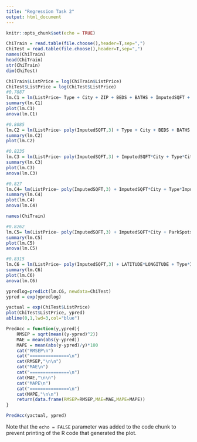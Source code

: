 ```yaml
---
title: "Regression Task 2"
output: html_document
---
```


```r
knitr::opts_chunk$set(echo = TRUE)
```



```r
ChiTrain = read.table(file.choose(),header=T,sep=",")
ChiTest = read.table(file.choose(),header=T,sep=",")
names(ChiTrain)
head(ChiTrain)
str(ChiTrain)
dim(ChiTest)

```



```r
ChiTrain$ListPrice = log(ChiTrain$ListPrice)
ChiTest$ListPrice = log(ChiTest$ListPrice)
#0.7887
lm.C1 = lm(ListPrice~ Type + City + ZIP + BEDS + BATHS + ImputedSQFT + ParkSpots + HasGarage + DOM +BeenReduced + SoldPrev + LATITUDE + LONGITUDE, data=ChiTrain)
summary(lm.C1)
plot(lm.C1)
anova(lm.C1)

#0.8085
lm.C2 = lm(ListPrice~ poly(ImputedSQFT,3) + Type + City + BEDS + BATHS + ParkSpots + HasGarage + BeenReduced + SoldPrev, data=ChiTrain)
summary(lm.C2)
plot(lm.C2)

#0.8235
lm.C3 = lm(ListPrice~ poly(ImputedSQFT,3) + ImputedSQFT*City + Type*City + BEDS*BATHS + ParkSpots*HasGarage + BeenReduced + SoldPrev, data=ChiTrain)
summary(lm.C3)
plot(lm.C3)
anova(lm.C3)

#0.827
lm.C4= lm(ListPrice~ poly(ImputedSQFT,3) + ImputedSQFT*City + Type*ImputedSQFT + BATHS*ImputedSQFT+ BEDS + ParkSpots*HasGarage + BeenReduced, data=ChiTrain)
summary(lm.C4)
plot(lm.C4)
anova(lm.C4)

names(ChiTrain)

#0.8262
lm.C5= lm(ListPrice~ poly(ImputedSQFT,3) + ImputedSQFT*City + ParkSpots + Type*ImputedSQFT + HasGarage + BeenReduced + BATHS, data=ChiTrain)
summary(lm.C5)
plot(lm.C5)
anova(lm.C5)

#0.8315
lm.C6 = lm(ListPrice~ poly(ImputedSQFT,3) + LATITUDE*LONGITUDE + Type*ImputedSQFT + ImputedSQFT*City + BATHS + ParkSpots + HasGarage + BeenReduced, data=ChiTrain)
summary(lm.C6)
plot(lm.C6)
anova(lm.C6)
```


```r
ypredlog=predict(lm.C6, newdata=ChiTest)
ypred = exp(ypredlog)

yactual = exp(ChiTest$ListPrice)
plot(ChiTest$ListPrice, ypred)
abline(0,1,lwd=3,col="blue")
```
```r
PredAcc = function(y,ypred){
  	RMSEP = sqrt(mean((y-ypred)^2))
  	MAE = mean(abs(y-ypred))
  	MAPE = mean(abs(y-ypred)/y)*100
  	cat("RMSEP\n")
  	cat("===============\n")
  	cat(RMSEP,"\n\n")
  	cat("MAE\n")
 	cat("===============\n")
  	cat(MAE,"\n\n")
  	cat("MAPE\n")
  	cat("===============\n")
  	cat(MAPE,"\n\n")
  	return(data.frame(RMSEP=RMSEP,MAE=MAE,MAPE=MAPE))
}

PredAcc(yactual, ypred)
```
Note that the `echo = FALSE` parameter was added to the code chunk to prevent printing of the R code that generated the plot.
